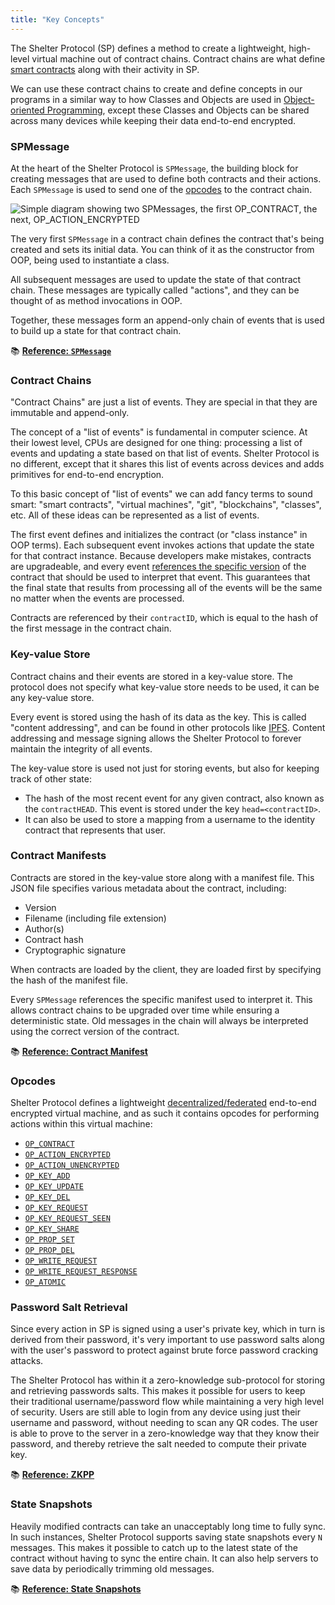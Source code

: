 ```yaml
---
title: "Key Concepts"
---
```


The Shelter Protocol (SP) defines a method to create a lightweight, high-level virtual machine out of contract chains. Contract chains are what define [smart contracts](https://en.wikipedia.org/wiki/Smart_contract) along with their activity in SP.

We can use these contract chains to create and define concepts in our programs in a similar way to how Classes and Objects are used in [Object-oriented Programming](https://en.wikipedia.org/wiki/Object-oriented_programming), except these Classes and Objects can be shared across many devices while keeping their data end-to-end encrypted.

### SPMessage

At the heart of the Shelter Protocol is `SPMessage`, the building block for creating messages that are used to define both contracts and their actions. Each `SPMessage` is used to send one of the [opcodes](#opcodes) to the contract chain.

<img src={spmessageRef} alt="Simple diagram showing two SPMessages, the first OP_CONTRACT, the next, OP_ACTION_ENCRYPTED" class="center" />

The very first `SPMessage` in a contract chain defines the contract that's being created and sets its initial data. You can think of it as the constructor from OOP, being used to instantiate a class.

All subsequent messages are used to update the state of that contract chain. These messages are typically called "actions", and they can be thought of as method invocations in OOP.

Together, these messages form an append-only chain of events that is used to build up a state for that contract chain.

📚 [**Reference: `SPMessage`**](spmessage)

### Contract Chains

"Contract Chains" are just a list of events. They are special in that they are immutable and append-only. 

The concept of a "list of events" is fundamental in computer science. At their lowest level, CPUs are designed for one thing: processing a list of events and updating a state based on that list of events. Shelter Protocol is no different, except that it shares this list of events across devices and adds primitives for end-to-end encryption.

To this basic concept of "list of events" we can add fancy terms to sound smart: "smart contracts", "virtual machines", "git", "blockchains", "classes", etc. All of these ideas can be represented as a list of events.

The first event defines and initializes the contract (or "class instance" in OOP terms). Each subsequent event invokes actions that update the state for that contract instance. Because developers make mistakes, contracts are upgradeable, and every event [references the specific version](#contract-manifests) of the contract that should be used to interpret that event. This guarantees that the final state that results from processing all of the events will be the same no matter when the events are processed.

Contracts are referenced by their `contractID`, which is equal to the hash of the first message in the contract chain.

### Key-value Store

Contract chains and their events are stored in a key-value store. The protocol does not specify what key-value store needs to be used, it can be any key-value store.

Every event is stored using the hash of its data as the key. This is called "content addressing", and can be found in other protocols like [IPFS](https://en.wikipedia.org/wiki/InterPlanetary_File_System). Content addressing and message signing allows the Shelter Protocol to forever maintain the integrity of all events.

The key-value store is used not just for storing events, but also for keeping track of other state:

- The hash of the most recent event for any given contract, also known as the `contractHEAD`. This event is stored under the key `head=<contractID>`.
- It can also be used to store a mapping from a username to the identity contract that represents that user.

### Contract Manifests

Contracts are stored in the key-value store along with a manifest file. This JSON file specifies various metadata about the contract, including:

- Version
- Filename (including file extension)
- Author(s)
- Contract hash
- Cryptographic signature

When contracts are loaded by the client, they are loaded first by specifying the hash of the manifest file.

Every `SPMessage` references the specific manifest used to interpret it. This allows contract chains to be upgraded over time while ensuring a deterministic state. Old messages in the chain will always be interpreted using the correct version of the contract.

📚 [**Reference: Contract Manifest**](contract-manifest)

### Opcodes

Shelter Protocol defines a lightweight [decentralized/federated](federation) end-to-end encrypted virtual machine, and as such it contains opcodes for performing actions within this virtual machine:

- [`OP_CONTRACT`](opcodes#op_contract)
- [`OP_ACTION_ENCRYPTED`](opcodes#op_action_encrypted)
- [`OP_ACTION_UNENCRYPTED`](opcodes#op_action_unencrypted)
- [`OP_KEY_ADD`](opcodes#op_key_add)
- [`OP_KEY_UPDATE`](opcodes#op_key_update)
- [`OP_KEY_DEL`](opcodes#op_key_del)
- [`OP_KEY_REQUEST`](opcodes#op_key_request)
- [`OP_KEY_REQUEST_SEEN`](opcodes#op_key_request_seen)
- [`OP_KEY_SHARE`](opcodes#op_key_share)
- [`OP_PROP_SET`](opcodes#op_prop_set)
- [`OP_PROP_DEL`](opcodes#op_prop_del)
- [`OP_WRITE_REQUEST`](opcodes#op_write_request)
- [`OP_WRITE_REQUEST_RESPONSE`](opcodes#op_write_request_response)
- [`OP_ATOMIC`](opcodes#op_atomic)

### Password Salt Retrieval

Since every action in SP is signed using a user's private key, which in turn is derived from their password, it's very important to use password salts along with the user's password to protect against brute force password cracking attacks.

The Shelter Protocol has within it a zero-knowledge sub-protocol for storing and retrieving passwords salts. This makes it possible for users to keep their traditional username/password flow while maintaining a very high level of security. Users are still able to login from any device using just their username and password, without needing to scan any QR codes. The user is able to prove to the server in a zero-knowledge way that they know their password, and thereby retrieve the salt needed to compute their private key.

📚 [**Reference: ZKPP**](zkpp)

### State Snapshots

Heavily modified contracts can take an unacceptably long time to fully sync. In such instances, Shelter Protocol supports saving state snapshots every `N` messages. This makes it possible to catch up to the latest state of the contract without having to sync the entire chain. It can also help servers to save data by periodically trimming old messages.

📚 [**Reference: State Snapshots**](state-snapshots)
